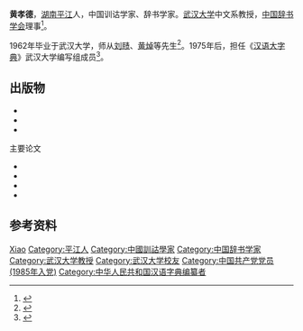 {{人物信息框
| 姓名     = 黄孝德
| 性别     = 男
| 出生日期 = 1934年3月
| 出生地点 = [[湖南省|湖南省]][[平江县|平江县]]
| 逝世日期 = {{Dda|2020|9|4|1934|3}}
| 逝世地点 = [[湖北省|湖北省]][[武汉市|武汉市]]
| 籍贯     = 
| 民族     = [[汉族|汉族]]
| 职业     = [[训诂学|训诂学]]家
}}
'''黄孝德'''{{BD|1934年|3月|2020年|9月4日|catIdx=Huang}}，[[湖南省|湖南]][[平江县|平江]]人，中国训诂学家、辞书学家。[[武汉大学|武汉大学]]中文系教授，[[中国辞书学会|中国辞书学会]]理事<ref>{{cite web |title=著名训诂学、辞书学专家黄孝德逝世，享年87岁 |url=https://www.thepaper.cn/newsDetail_forward_9059417 |publisher=[[澎湃新闻|澎湃新闻]] |date=2020年9月7日}}</ref>。

1962年毕业于武汉大学，师从[[刘赜|刘赜]]、[[黄焯_(1902年)|黄焯]]等先生<ref>{{cite web |title=《说文古音谱》的学术成就和艺术成就 |url=http://www.zhbc.com.cn/zhsj/fg/report/bookreviewinfo.html?id=4028859658fc2f98015929bf74bc0187 |publisher=[[中华书局|中华书局]] |archiveurl=https://archive.is/R3Qbi |archivedate=2020-09-08 |date=2016年12月23日}}</ref>。1975年后，担任《[[汉语大字典|汉语大字典]]》武汉大学编写组成员<ref>{{cite news |title=十年辛苦不寻常 记《汉语大字典》武汉地区编写组 |work=[[人民日报|人民日报]] |date=1985年3月23日 |page=第8版}}</ref>。

==出版物==
{{ref begin}}
*{{cite book |author=黄孝德 |title=敝帚自珍集 |date=2015 |publisher=武汉大学出版社 |isbn=978-7-307-16535-9}}
*{{cite book |editor=黄孝德 |title=黄侃小学述评 |date=2005 |publisher=武汉大学出版社 |isbn=7-307-04590-7}}
*{{cite book |editor=周大璞 |author=黄孝德 |author2=罗邦柱 (撰)|title=训诂学初稿 |date=2001 |publisher=武汉大学出版社 |isbn=7-307-00261-2}}
;主要论文
*{{cite journal |author=黄孝德 |title=《[[玉篇|玉篇]]》的成就及其版本系统 |journal=辞书研究 |date=1983 |issue=2 |pages=149-156|issn=1000-6125}}
*{{cite journal |author=黄孝德 |title=论词义概括 |journal=学术论坛  |date=1985 |issue=11 |pages=36-39|issn=1004-4434}}
*{{cite journal |author=黄孝德 |title=从《[[康熙字典|康熙字典]]》到《汉语大字典》 |journal=辞书研究 |date=1990 |issue=5 |pages=2-12}}
*{{cite journal |author=黄孝德 |title=论辞书的客观属性 也谈辞书特性和质量标准 |journal=武汉大学学报 (哲学社会科学版) |date=1994 |issue=4 |pages=75-81 |issn=1671-881X}}
{{ref end}}

==参考资料==
{{portal|人物}}

{{reflist}}
{{Authority control}}
{{DEFAULTSORT:Huang}}
[[Category:黄姓|Xiao]]
[[Category:平江人|Category:平江人]]
[[Category:中國訓詁學家|Category:中國訓詁學家]]
[[Category:中国辞书学家|Category:中国辞书学家]]
[[Category:武汉大学教授|Category:武汉大学教授]]
[[Category:武汉大学校友|Category:武汉大学校友]]
[[Category:中国共产党党员_(1985年入党)|Category:中国共产党党员 (1985年入党)]]
[[Category:中华人民共和国汉语字典编纂者|Category:中华人民共和国汉语字典编纂者]]
{{中国人物小作品}}